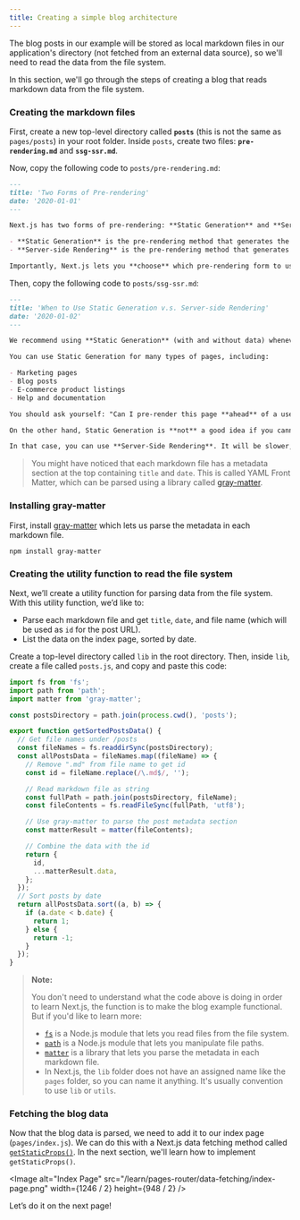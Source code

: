 ```yaml
---
title: Creating a simple blog architecture
---
```


The blog posts in our example will be stored as local markdown files in our application's directory (not fetched from an external data source), so we'll need to read the data from the file system.

In this section, we'll go through the steps of creating a blog that reads markdown data from the file system.

### Creating the markdown files

First, create a new top-level directory called **`posts`** (this is not the same as `pages/posts`) in your root folder. Inside `posts`, create two files: **`pre-rendering.md`** and **`ssg-ssr.md`**.

Now, copy the following code to `posts/pre-rendering.md`:

```md
---
title: 'Two Forms of Pre-rendering'
date: '2020-01-01'
---

Next.js has two forms of pre-rendering: **Static Generation** and **Server-side Rendering**. The difference is in **when** it generates the HTML for a page.

- **Static Generation** is the pre-rendering method that generates the HTML at **build time**. The pre-rendered HTML is then _reused_ on each request.
- **Server-side Rendering** is the pre-rendering method that generates the HTML on **each request**.

Importantly, Next.js lets you **choose** which pre-rendering form to use for each page. You can create a "hybrid" Next.js app by using Static Generation for most pages and using Server-side Rendering for others.
```

Then, copy the following code to `posts/ssg-ssr.md`:

```md
---
title: 'When to Use Static Generation v.s. Server-side Rendering'
date: '2020-01-02'
---

We recommend using **Static Generation** (with and without data) whenever possible because your page can be built once and served by CDN, which makes it much faster than having a server render the page on every request.

You can use Static Generation for many types of pages, including:

- Marketing pages
- Blog posts
- E-commerce product listings
- Help and documentation

You should ask yourself: "Can I pre-render this page **ahead** of a user's request?" If the answer is yes, then you should choose Static Generation.

On the other hand, Static Generation is **not** a good idea if you cannot pre-render a page ahead of a user's request. Maybe your page shows frequently updated data, and the page content changes on every request.

In that case, you can use **Server-Side Rendering**. It will be slower, but the pre-rendered page will always be up-to-date. Or you can skip pre-rendering and use client-side JavaScript to populate data.
```

> You might have noticed that each markdown file has a metadata section at the top containing `title` and `date`. This is called YAML Front Matter, which can be parsed using a library called [gray-matter](https://github.com/jonschlinkert/gray-matter).

### Installing gray-matter

First, install [gray-matter](https://github.com/jonschlinkert/gray-matter) which lets us parse the metadata in each markdown file.

```shell
npm install gray-matter
```

### Creating the utility function to read the file system

Next, we’ll create a utility function for parsing data from the file system. With this utility function, we’d like to:

- Parse each markdown file and get `title`, `date`, and file name (which will be used as `id` for the post URL).
- List the data on the index page, sorted by date.

Create a top-level directory called `lib` in the root directory. Then, inside `lib`, create a file called `posts.js`, and copy and paste this code:

```js
import fs from 'fs';
import path from 'path';
import matter from 'gray-matter';

const postsDirectory = path.join(process.cwd(), 'posts');

export function getSortedPostsData() {
  // Get file names under /posts
  const fileNames = fs.readdirSync(postsDirectory);
  const allPostsData = fileNames.map((fileName) => {
    // Remove ".md" from file name to get id
    const id = fileName.replace(/\.md$/, '');

    // Read markdown file as string
    const fullPath = path.join(postsDirectory, fileName);
    const fileContents = fs.readFileSync(fullPath, 'utf8');

    // Use gray-matter to parse the post metadata section
    const matterResult = matter(fileContents);

    // Combine the data with the id
    return {
      id,
      ...matterResult.data,
    };
  });
  // Sort posts by date
  return allPostsData.sort((a, b) => {
    if (a.date < b.date) {
      return 1;
    } else {
      return -1;
    }
  });
}
```

> **Note:**
>
> You don't need to understand what the code above is doing in order to learn Next.js, the function is to make the blog example functional. But if you'd like to learn more:
>
> - [`fs`](https://nodejs.org/api/fs.html#fsreaddirsyncpath-options) is a Node.js module that lets you read files from the file system.
> - [`path`](https://nodejs.org/api/path.html#pathjoinpaths) is a Node.js module that lets you manipulate file paths.
> - [`matter`](https://www.npmjs.com/package/gray-matter) is a library that lets you parse the metadata in each markdown file.
> - In Next.js, the `lib` folder does not have an assigned name like the `pages` folder, so you can name it anything. It's usually convention to use `lib` or `utils`.

### Fetching the blog data

Now that the blog data is parsed, we need to add it to our index page (`pages/index.js`). We can do this with a Next.js data fetching method called [`getStaticProps()`](/docs/basic-features/data-fetching#getstaticprops-static-generation). In the next section, we'll learn how to implement `getStaticProps()`.

<Image
  alt="Index Page"
  src="/learn/pages-router/data-fetching/index-page.png"
  width={1246 / 2}
  height={948 / 2}
/>

Let’s do it on the next page!
